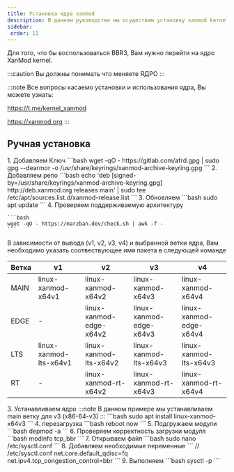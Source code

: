 ```yaml
---
title: Установка ядра xanmod
description: В данном руководстве мы осуществим установку xanmod kernel
sidebar:
 order: 11
---
```


Для того, что бы воспользоваться BBR3, Вам нужно перейти на ядро XanMod kernel.

:::caution
Вы должны понимать что меняете ЯДРО
:::

:::note
Все вопросы касаемо установки и использования ядра, Вы можете узнать:

https://t.me/kernel_xanmod

https://xanmod.org
:::


## Ручная установка
<Steps>
1. Добавляем Ключ
	```bash
	wget -qO - https://gitlab.com/afrd.gpg | sudo gpg --dearmor -o /usr/share/keyrings/xanmod-archive-keyring.gpg
	``` 
2. Добавляем репо
	```bash
	echo 'deb [signed-by=/usr/share/keyrings/xanmod-archive-keyring.gpg] http://deb.xanmod.org releases main' | sudo tee /etc/apt/sources.list.d/xanmod-release.list
	``` 
3. Обновляем 
	```bash
	sudo apt update 
	``` 
4. Проверяем поддерживаемую архитектуру

	```bash
	wget -qO - https://marzban.dev/check.sh | awk -f -
	``` 
</Steps>
В зависимости от вывода (v1, v2, v3, v4) и выбранной ветки ядра, Вам необходимо указать соотвествующее имя пакета в следующей команде

| Ветка | v1				|v2|v3|v4|
| ----- | -					|-|-|-|
| MAIN | linux-xanmod-x64v1 | linux-xanmod-x64v2 | linux-xanmod-x64v3 | linux-xanmod-x64v4 |
| EDGE | -					 | linux-xanmod-edge-x64v2 | linux-xanmod-edge-x64v3 | linux-xanmod-edge-x64v4 |
| LTS |  linux-xanmod-lts-x64v1 | linux-xanmod-lts-x64v2 | linux-xanmod-lts-x64v3 | linux-xanmod-lts-x64v3 |
| RT | - | linux-xanmod-rt-x64v2 | linux-xanmod-rt-x64v3 | linux-xanmod-rt-x64v4 |


<Steps>
3. Устанавливаем ядро
	:::note
	В данном примере мы устанавливаем  main ветку для v3 (x86-64-v3)
	:::
	```bash
	sudo apt install linux-xanmod-x64v3
	``` 
4. перезагрузка
	```bash
	reboot now
	```
5. Подгружаем модули
	```bash
	depmod -a
	``` 
6. Проверяем корректность загрузки модуля
	```bash
	modinfo tcp_bbr
	```  	
7. Открываем файл
	```bash
	sudo nano /etc/sysctl.conf
	```  	
8. Добавляем необходимые переменные
	```
	    // /etc/sysctl.conf
	net.core.default_qdisc=fq
	net.ipv4.tcp_congestion_control=bbr
	```  	
9. Выполняем
	```bash
	sysctl -p
	```  	
</Steps>